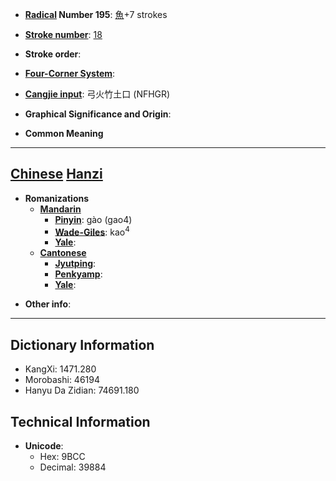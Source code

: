 * '''[[Wiktionary:Chinese radical index| Radical]] Number 195''': [[Wiktionary:Chinese radical index 魚|魚]]+7 strokes

* '''[[Wiktionary:Chinese total strokes index|Stroke number]]''': [[Wiktionary:Chinese total strokes index 18|18]]

* '''Stroke order''': 

* '''[[Wiktionary:Chinese four corner index|Four-Corner System]]''': 

* '''[[Wiktionary:Chinese Cangjie index|Cangjie input]]''': 弓火竹土口 (NFHGR)

* '''Graphical Significance and Origin''': 

* '''Common Meaning'''

----

== [[Chinese]] [[Hanzi]] ==

* '''Romanizations'''
** '''[[Mandarin]]'''
*** '''[[Pinyin]]''': gào (gao4)
*** '''[[Wade-Giles]]''': kao<sup>4</sup>
*** '''[[Yale]]''': 
** '''[[Cantonese]]'''
*** '''[[Jyutping]]''':
*** '''[[Penkyamp]]''': 
*** '''[[Yale]]''': 

* '''Other info''': 

----

== Dictionary Information ==

* KangXi: 1471.280
* Morobashi: 46194
* Hanyu Da Zidian: 74691.180

== Technical Information ==

* '''Unicode''':
** Hex: 9BCC
** Decimal: 39884